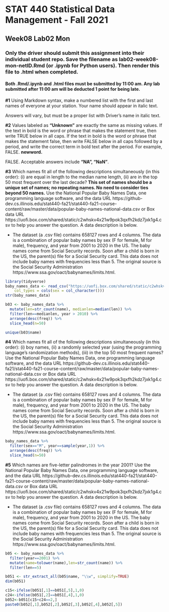 # STAT 440 Statistical Data Management - Fall 2021
## Week08 Lab02 Mon
### Only the driver should submit this assignment into their individual student repo. Save the filename as lab02-week08-mon-netID.Rmd (or .ipynb for Python users). Then render this file to .html when completed. 
#### Both .Rmd/.ipynb and .html files must be submitted by 11:00 am. Any lab submitted after 11:00 am will be deducted 1 point for being late.

**#1** Using Markdown syntax, make a numbered list with the first and last names of everyone at your station. Your name should appear in italic text.

Answers will vary, but must be a proper list with Driver's name in italic text.

**#2** Values labeled as **"Unknown"** are exactly the same as missing values. If the text in bold is the word or phrase that makes the statement true, then write TRUE below in all caps. If the text in bold is the word or phrase that makes the statement false, then write FALSE below in all caps followed by a period, and write the correct term in bold text after the period. For example, FALSE. **newword.** 

FALSE. Acceptable answers include **"NA", "NaN"**.

**#3** Which names fit all of the following descriptions simultaneously (in this order): (i) are equal in length to the median name length, (ii) are in the top 50 most frequent over the last decade? **This set of names should be a unique set of names; no repeating names. No need to consider ties beyond 50 names.** Use the National Popular Baby Names Data, one programming language software, and the data URL https://github-dev.cs.illinois.edu/stat440-fa21/stat440-fa21-course-content/raw/master/data/popular-baby-names-national-data.csv or Box data URL https://uofi.box.com/shared/static/c2whskv4x21w9pok3qxfh2kdz7jxk1g4.csv to help you answer the question. A data description is below.

  - The dataset (a .csv file) contains 658127 rows and 4 columns. The data is a combination of popular baby names by sex (F for female, M for male), frequency, and year from 2001 to 2020 in the US. The baby names come from Social Security records. Soon after a child is born in the US, the parent(s) file for a Social Security card. This data does not include baby names with frequencies less than 5. The original source is the Social Security Administration https://www.ssa.gov/oact/babynames/limits.html.

```r
library(tidyverse)
baby_names_data <- read_csv("https://uofi.box.com/shared/static/c2whskv4x21w9pok3qxfh2kdz7jxk1g4.csv", 
    col_types = cols(sex = col_character()))
str(baby_names_data)

b03 <- baby_names_data %>%
  mutate(len=str_count(name), medianlen=median(len)) %>%
  filter(len==medianlen, year > 2010) %>%
  arrange(desc(freq)) %>%
  slice_head(n=50)

unique(b03$name)
```

**#4** Which names fit all of the following descriptions simultaneously (in this order): (i) boy names, (ii) a randomly selected year (using the programming language's randomization methods), (iii) in the top 50 most frequent names? Use the National Popular Baby Names Data, one programming language software, and the data URL https://github-dev.cs.illinois.edu/stat440-fa21/stat440-fa21-course-content/raw/master/data/popular-baby-names-national-data.csv or Box data URL https://uofi.box.com/shared/static/c2whskv4x21w9pok3qxfh2kdz7jxk1g4.csv to help you answer the question. A data description is below.

  - The dataset (a .csv file) contains 658127 rows and 4 columns. The data is a combination of popular baby names by sex (F for female, M for male), frequency, and year from 2001 to 2020 in the US. The baby names come from Social Security records. Soon after a child is born in the US, the parent(s) file for a Social Security card. This data does not include baby names with frequencies less than 5. The original source is the Social Security Administration https://www.ssa.gov/oact/babynames/limits.html.

```r
baby_names_data %>%
  filter(sex=="M", year==sample(year,1)) %>%
  arrange(desc(freq)) %>%
  slice_head(n=50)
```

**#5** Which names are five-letter palindromes in the year 2001? Use the National Popular Baby Names Data, one programming language software, and the data URL https://github-dev.cs.illinois.edu/stat440-fa21/stat440-fa21-course-content/raw/master/data/popular-baby-names-national-data.csv or Box data URL https://uofi.box.com/shared/static/c2whskv4x21w9pok3qxfh2kdz7jxk1g4.csv to help you answer the question. A data description is below.

  - The dataset (a .csv file) contains 658127 rows and 4 columns. The data is a combination of popular baby names by sex (F for female, M for male), frequency, and year from 2001 to 2020 in the US. The baby names come from Social Security records. Soon after a child is born in the US, the parent(s) file for a Social Security card. This data does not include baby names with frequencies less than 5. The original source is the Social Security Administration https://www.ssa.gov/oact/babynames/limits.html.

```r
b05 <- baby_names_data %>%
  filter(year==2001) %>%
  mutate(name=tolower(name),len=str_count(name)) %>%
  filter(len==5)

b051 <- str_extract_all(b05$name, "\\w", simplify=TRUE)
dim(b051)

c15<-ifelse(b051[,1]==b051[,5],1,0)
c24<-ifelse(b051[,2]==b051[,4],1,0)
b052<-b051[c15+c24==2,]
paste0(b052[,1],b052[,2],b052[,3],b052[,4],b052[,5])
```
